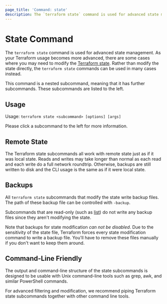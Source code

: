 ```yaml
---
page_title: 'Command: state'
description: The `terraform state` command is used for advanced state management.
---
```


# State Command

The `terraform state` command is used for advanced state management.
As your Terraform usage becomes more advanced, there are some cases where
you may need to modify the [Terraform state](/language/state/).
Rather than modify the state directly, the `terraform state` commands can
be used in many cases instead.

This command is a nested subcommand, meaning that it has further subcommands.
These subcommands are listed to the left.

## Usage

Usage: `terraform state <subcommand> [options] [args]`

Please click a subcommand to the left for more information.

## Remote State

The Terraform state subcommands all work with remote state just as if it
was local state. Reads and writes may take longer than normal as each read
and each write do a full network roundtrip. Otherwise, backups are still
written to disk and the CLI usage is the same as if it were local state.

## Backups

All `terraform state` subcommands that modify the state write backup
files. The path of these backup file can be controlled with `-backup`.

Subcommands that are read-only (such as [list](/cli/commands/state/list))
do not write any backup files since they aren't modifying the state.

Note that backups for state modification _can not be disabled_. Due to
the sensitivity of the state file, Terraform forces every state modification
command to write a backup file. You'll have to remove these files manually
if you don't want to keep them around.

## Command-Line Friendly

The output and command-line structure of the state subcommands is
designed to be usable with Unix command-line tools such as grep, awk,
and similar PowerShell commands.

For advanced filtering and modification, we recommend piping Terraform
state subcommands together with other command line tools.
